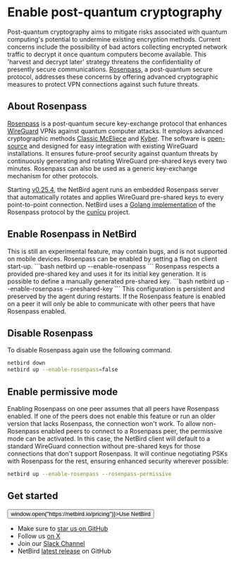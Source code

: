 
# Enable post-quantum cryptography
Post-quantum cryptography aims to mitigate risks associated with quantum computing's potential to undermine existing encryption methods.
Current concerns include the possibility of bad actors collecting encrypted network traffic to decrypt it once quantum computers become available.
This 'harvest and decrypt later' strategy threatens the confidentiality of presently secure communications.
[Rosenpass](https://rosenpass.eu), a post-quantum secure protocol, addresses these concerns by offering advanced cryptographic measures to protect VPN connections against such future threats.


## About Rosenpass
[Rosenpass](https://rosenpass.eu) is a post-quantum secure key-exchange protocol that enhances [WireGuard](https://www.wireguard.com/) VPNs against quantum computer attacks.
It employs advanced cryptographic methods [Classic McEliece](https://classic.mceliece.org) and [Kyber](https://pq-crystals.org/kyber/).
The software is [open-source](https://github.com/rosenpass/rosenpass) and designed for easy integration with existing WireGuard installations.
It ensures future-proof security against quantum threats by continuously generating and rotating WireGuard pre-shared keys every two minutes.
Rosenpass can also be used as a generic key-exchange mechanism for other protocols.

Starting [v0.25.4](https://github.com/netbirdio/netbird/releases), the NetBird agent runs an embedded Rosenpass server
that automatically rotates and applies WireGuard pre-shared keys to every point-to-point connection.
<Note>
    NetBird uses a [Golang implementation](https://github.com/cunicu/go-rosenpass) of the Rosenpass protocol by the [cunīcu](https://cunicu.li) project.
</Note>

## Enable Rosenpass in NetBird
<Note>
    This is still an experimental feature, may contain bugs, and is not supported on mobile devices.
</Note>
Rosenpass can be enabled by setting a flag on client start-up.
```bash
netbird up --enable-rosenpass
```
Rosenpass respects a provided pre-shared key and uses it for its initial key generation. It is possible to define a manually generated pre-shared key.
```bash
netbird up --enable-rosenpass --preshared-key <preshared-key>
```
This configuration is persistent and preserved by the agent during restarts.

<Note>
    If the Rosenpass feature is enabled on a peer it will only be able to communicate with other peers that have Rosenpass enabled.
</Note>

## Disable Rosenpass

To disable Rosenpass again use the following command.
```bash
netbird down
netbird up --enable-rosenpass=false
```

## Enable permissive mode

Enabling Rosenpass on one peer assumes that all peers have Rosenpass enabled. If one of the peers does not enable this feature
or run an older version that lacks Rosenpass, the connection won't work.
To allow non-Rosenpass enabled peers to connect to a Rosenpass peer, the permissive mode can be activated. In this case,
the NetBird client will default to a standard WireGuard connection without pre-shared keys for those connections that
don't support Rosenpass. It will continue negotiating PSKs with Rosenpass for the rest, ensuring enhanced security wherever possible:

```bash
netbird up --enable-rosenpass --rosenpass-permissive
```


## Get started
<p float="center" >
    <Button name="button" className="button-5" onClick={() => window.open("https://netbird.io/pricing")}>Use NetBird</Button>
</p>

- Make sure to [star us on GitHub](https://github.com/netbirdio/netbird)
- Follow us [on X](https://x.com/netbird)
- Join our [Slack Channel](/slack-url)
- NetBird [latest release](https://github.com/netbirdio/netbird/releases) on GitHub
